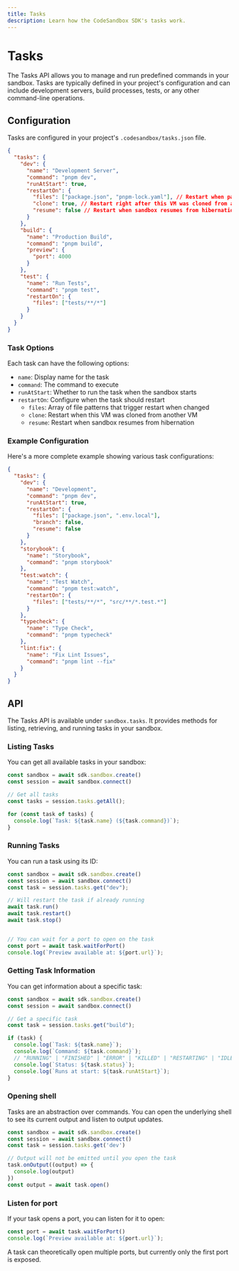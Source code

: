 ```yaml
---
title: Tasks
description: Learn how the CodeSandbox SDK's tasks work.
---
```



# Tasks

The Tasks API allows you to manage and run predefined commands in your sandbox. Tasks are typically defined in your project's configuration and can include development servers, build processes, tests, or any other command-line operations.

## Configuration

Tasks are configured in your project's `.codesandbox/tasks.json` file.

```json
{
  "tasks": {
    "dev": {
      "name": "Development Server",
      "command": "pnpm dev",
      "runAtStart": true,
      "restartOn": {
        "files": ["package.json", "pnpm-lock.yaml"], // Restart when package.json or pnpm-lock.yaml changes
        "clone": true, // Restart right after this VM was cloned from another VM
        "resume": false // Restart when sandbox resumes from hibernation
      }
    },
    "build": {
      "name": "Production Build",
      "command": "pnpm build",
      "preview": {
        "port": 4000
      }
    },
    "test": {
      "name": "Run Tests",
      "command": "pnpm test",
      "restartOn": {
        "files": ["tests/**/*"]
      }
    }
  }
}
```

### Task Options

Each task can have the following options:

- `name`: Display name for the task
- `command`: The command to execute
- `runAtStart`: Whether to run the task when the sandbox starts
- `restartOn`: Configure when the task should restart
  - `files`: Array of file patterns that trigger restart when changed
  - `clone`: Restart when this VM was cloned from another VM
  - `resume`: Restart when sandbox resumes from hibernation

### Example Configuration

Here's a more complete example showing various task configurations:

```json
{
  "tasks": {
    "dev": {
      "name": "Development",
      "command": "pnpm dev",
      "runAtStart": true,
      "restartOn": {
        "files": ["package.json", ".env.local"],
        "branch": false,
        "resume": false
      }
    },
    "storybook": {
      "name": "Storybook",
      "command": "pnpm storybook"
    },
    "test:watch": {
      "name": "Test Watch",
      "command": "pnpm test:watch",
      "restartOn": {
        "files": ["tests/**/*", "src/**/*.test.*"]
      }
    },
    "typecheck": {
      "name": "Type Check",
      "command": "pnpm typecheck"
    },
    "lint:fix": {
      "name": "Fix Lint Issues",
      "command": "pnpm lint --fix"
    }
  }
}
```

## API

The Tasks API is available under `sandbox.tasks`. It provides methods for listing, retrieving, and running tasks in your sandbox.

### Listing Tasks

You can get all available tasks in your sandbox:

```ts
const sandbox = await sdk.sandbox.create()
const session = await sandbox.connect()

// Get all tasks
const tasks = session.tasks.getAll();

for (const task of tasks) {
  console.log(`Task: ${task.name} (${task.command})`);
}
```

### Running Tasks

You can run a task using its ID:

```ts
const sandbox = await sdk.sandbox.create()
const session = await sandbox.connect()
const task = session.tasks.get("dev");

// Will restart the task if already running
await task.run()
await task.restart()
await task.stop()


// You can wait for a port to open on the task
const port = await task.waitForPort()
console.log(`Preview available at: ${port.url}`);
```

### Getting Task Information

You can get information about a specific task:

```ts
const sandbox = await sdk.sandbox.create()
const session = await sandbox.connect()

// Get a specific task
const task = session.tasks.get("build");

if (task) {
  console.log(`Task: ${task.name}`);
  console.log(`Command: ${task.command}`);
  // "RUNNING" | "FINISHED" | "ERROR" | "KILLED" | "RESTARTING" | "IDLE
  console.log(`Status: ${task.status}`);
  console.log(`Runs at start: ${task.runAtStart}`);
}
```

### Opening shell

Tasks are an abstraction over commands. You can open the underlying shell to see its current output and listen to output updates.

```ts
const sandbox = await sdk.sandbox.create()
const session = await sandbox.connect()
const task = session.tasks.get('dev')

// Output will not be emitted until you open the task
task.onOutput((output) => {
  console.log(output)
})
const output = await task.open()
```

### Listen for port

If your task opens a port, you can listen for it to open:

```ts
const port = await task.waitForPort()
console.log(`Preview available at: ${port.url}`);
```

<Callout>
A task can theoretically open multiple ports, but currently only the first port is exposed.
</Callout>
